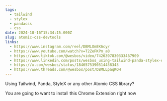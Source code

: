 ```yaml
---
tags:
  - tailwind
  - stylex
  - pandacss
  - css
date: 2024-10-16T15:34:15.000Z
slug: atomic-css-devtools
links:
  - https://www.instagram.com/reel/DBMLOmEK6cy/
  - https://www.youtube.com/watch?v=T2ZeFKPm_a0
  - https://www.tiktok.com/@wesbos/video/7426397830333467909
  - https://www.linkedin.com/posts/wesbos_using-tailwind-panda-stylex-or-any-other-activity-7252341282872668162-LQYj/
  - https://x.com/wesbos/status/1846575390514438343
  - https://www.threads.com/@wesbos/post/DBMLLpaqKOH
---
```


Using Tailwind, Panda, StyleX or any other Atomic CSS library?

You are going to want to install this Chrome Extension right now
